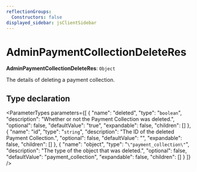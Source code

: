 ```yaml
---
reflectionGroups:
  Constructors: false
displayed_sidebar: jsClientSidebar
---
```



# AdminPaymentCollectionDeleteRes

 **AdminPaymentCollectionDeleteRes**: `Object`

The details of deleting a payment collection.

## Type declaration

<ParameterTypes parameters={[
  {
    "name": "deleted",
    "type": "`boolean`",
    "description": "Whether or not the Payment Collection was deleted.",
    "optional": false,
    "defaultValue": "true",
    "expandable": false,
    "children": []
  },
  {
    "name": "id",
    "type": "`string`",
    "description": "The ID of the deleted Payment Collection.",
    "optional": false,
    "defaultValue": "",
    "expandable": false,
    "children": []
  },
  {
    "name": "object",
    "type": "`\"payment_collection\"`",
    "description": "The type of the object that was deleted.",
    "optional": false,
    "defaultValue": "payment_collection",
    "expandable": false,
    "children": []
  }
]} />
